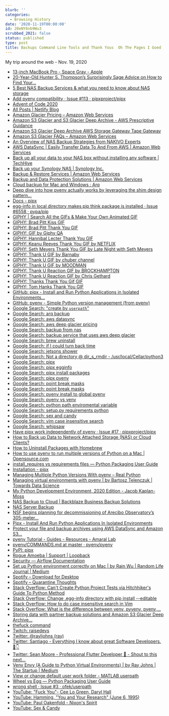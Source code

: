 ```yaml
---
blurb: ''
categories:
  - Browsing History
date: '2020-11-19T00:00:00'
id: 20eNY6nb9Wu3
scrubbed_2021: false
status: published
type: post
title: Backups Command Line Tools and Thank Yous  Oh The Pages I Goed  Nov 19 2020
---
```


My trip around the web - Nov. 19, 2020


- [13-inch MacBook Pro - Space Gray - Apple](https://www.apple.com/shop/buy-mac/macbook-pro/13-inch-space-gray-apple-m1-chip-with-8-core-cpu-and-8-core-gpu-512gb#)
- [20-Year-Old Hunter S. Thompson’s Surprisingly Sage Advice on How to Find Your...](https://www.brainpickings.org/2013/11/04/hunter-s-thomspon-letters-of-note-advice/)
- [5 Best NAS Backup Services & what you need to know about NAS storage](https://proprivacy.com/cloud/comparison/best-nas-backup)
- [Add pyenv compatibility · Issue #113 · pipxproject/pipx](https://github.com/pipxproject/pipx/issues/113)
- [Advent of Code 2020](https://adventofcode.com/)
- [All Posts | Netlify Blog](https://www.netlify.com/blog/?utm_source=explorers&utm_medium=explorer-blog&utm_campaign=devex)
- [Amazon Glacier Pricing – Amazon Web Services](https://aws.amazon.com/glacier/pricing/)
- [Amazon S3 Glacier and S3 Glacier Deep Archive - AWS Prescriptive Guidance](https://docs.aws.amazon.com/prescriptive-guidance/latest/backup-recovery/amazon-s3-glacier.html)
- [Amazon S3 Glacier Deep Archive AWS Storage Gateway Tape Gateway](https://aws.amazon.com/about-aws/whats-new/2019/03/S3-glacier-deep-archive/)
- [Amazon S3 Glacier FAQs – Amazon Web Services](https://aws.amazon.com/glacier/faqs/)
- [An Overview of NAS Backup Strategies from NAKIVO Experts](https://www.nakivo.com/blog/nas-backup-strategies/)
- [AWS DataSync | Easily Transfer Data To And From AWS | Amazon Web Services](https://aws.amazon.com/datasync/?whats-new-cards.sort-by=item.additionalFields.postDateTime&whats-new-cards.sort-order=desc)
- [Back up all your data to your NAS box without installing any software | TechHive](https://www.techhive.com/article/3162499/back-up-all-your-dataand-we-mean-all-of-itto-your-nas-box-without-installing-any-software.html)
- [Back up your Synology NAS | Synology Inc.](https://www.synology.com/en-global/knowledgebase/DSM/help/DSM/Tutorial/backup_backup#t2.4)
- [Backup & Restore Services | Amazon Web Services](https://aws.amazon.com/backup-restore/services/)
- [Backup and Data Protection Solutions | Amazon Web Services](https://aws.amazon.com/backup-restore/)
- [Cloud backup for Mac and Windows : Arq](https://www.arqbackup.com/)
- [Deep dive into how pyenv actually works by leveraging the shim design pattern...](https://mungingdata.com/python/how-pyenv-works-shims/)
- [Docs - pipx](https://pipxproject.github.io/pipx/docs/)
- [egg-info in local directory makes pip think package is installed · Issue #6558 · pypa/pip](https://github.com/pypa/pip/issues/6558)
- [GIPHY | Search All the GIFs & Make Your Own Animated GIF](https://giphy.com/)
- [GIPHY: Brad Pitt Kiss GIF](https://giphy.com/gifs/kiss-brad-pitt-thank-you-yoJC2El7xJkYCadlWE)
- [GIPHY: Brad Pitt Thank You GIF](https://giphy.com/gifs/television-lol-fallontonight-JJR2n3I7vVisE)
- [GIPHY: GIF by Giphy QA](https://giphy.com/gifs/giphyqa-1GK2uXhGHcQ5G)
- [GIPHY: Hannibal Lecter Thank You GIF](https://giphy.com/gifs/mrw-review-salary-9PH9saRidMXIs)
- [GIPHY: Keanu Reeves Thank You GIF by NETFLIX](https://giphy.com/gifs/thank-you-keanu-reeves-QAsBwSjx9zVKoGp9nr)
- [GIPHY: Seth Meyers Thank You GIF by Late Night with Seth Meyers](https://giphy.com/gifs/latenightseth-thanks-thank-you-26gsjCZpPolPr3sBy)
- [GIPHY: Thank U GIF by Barnaby](https://giphy.com/gifs/justin-barnaby-xULW8v7LtZrgcaGvC0)
- [GIPHY: Thank U GIF by chuber channel](https://giphy.com/gifs/chuber-thanks-thank-you-a-bunch-3oEjHWXddcCOGZNmFO)
- [GIPHY: Thank U GIF by MOODMAN](https://giphy.com/gifs/moodman-thank-you-thankyou-d68IdpvmAHohx5NMEV)
- [GIPHY: Thank U Reaction GIF by BROCKHAMPTON](https://giphy.com/gifs/brckhmptn-brockhampton-JlpjgShzDsrMIyFu5U)
- [GIPHY: Thank U Reaction GIF by Chris Gethard](https://giphy.com/gifs/chrisgethard-chris-gethard-3oz8xSXvzK6P9lNPby)
- [GIPHY: Thanks Thank You Gif GIF](https://giphy.com/gifs/day-reddit-year-HJ8NsNtn9VswE)
- [GIPHY: Tom Hanks Thank You GIF](https://giphy.com/gifs/just-thanks-KJ1f5iTl4Oo7u)
- [GitHub: pipx - Install and Run Python Applications in Isolated Environments...](https://github.com/pipxproject/pipx)
- [GitHub: pyenv - Simple Python version management (from pyenv)](https://github.com/pyenv/pyenv)
- [Google Search: "create by `userpath`"](https://www.google.com/search?newwindow=1&client=safari&rls=en&ei=pJu2X5iUGPCg5wKPyoLoCw&q=%22create+by+%60userpath%60%22&oq=%22create+by+%60userpath%60%22&gs_lcp=CgZwc3ktYWIQAzIHCCEQChCgATIHCCEQChCgATIFCCEQqwI6BAgAEEdQzo8BWIewAWCxswFoAHACeACAAYUBiAGEA5IBAzMuMZgBAKABAaoBB2d3cy13aXrIAQjAAQE&sclient=psy-ab&ved=0ahUKEwiY9qSDgo_tAhVw0FkKHQ-lAL0Q4dUDCAw&uact=5)
- [Google Search: arq backup](https://www.google.com/search?client=safari&rls=en&q=arq+backup&ie=UTF-8&oe=UTF-8)
- [Google Search: aws datasync](https://www.google.com/search?client=safari&rls=en&q=aws+datasync&ie=UTF-8&oe=UTF-8)
- [Google Search: aws deep glacier pricing](https://www.google.com/search?client=safari&rls=en&q=aws+deep+glacier+pricing&ie=UTF-8&oe=UTF-8)
- [Google Search: backup from nas](https://www.google.com/search?newwindow=1&client=safari&rls=en&ei=2K-2X8myH4vW5gKj5pzgBw&q=backup+from+nas+&oq=backup+from+nas+&gs_lcp=CgZwc3ktYWIQAzIFCAAQyQMyAggAMgYIABAWEB4yBggAEBYQHjIGCAAQFhAeMgYIABAWEB4yBggAEBYQHjIGCAAQFhAeMgYIABAWEB4yBggAEBYQHjoECAAQRzoFCAAQkQI6BAgAEEM6CgguEMcBEKMCEEM6CwguELEDEMcBEKMCOggILhCxAxCDAToHCAAQyQMQQzoFCC4QsQM6BQgAELEDOgcIABCxAxBDOgsIABCxAxDJAxCRAjoICAAQyQMQkQJQ5xNYtydg-yloAHACeACAAZ4BiAHzC5IBBDEzLjOYAQCgAQGqAQdnd3Mtd2l6yAEIwAEB&sclient=psy-ab&ved=0ahUKEwjJ_sWllY_tAhULq1kKHSMzB3wQ4dUDCAw&uact=5)
- [Google Search: backup service that uses aws deep glacier](https://www.google.com/search?client=safari&rls=en&q=backup+service+that+uses+aws+deep+glacier&ie=UTF-8&oe=UTF-8)
- [Google Search: brew uninstall](https://www.google.com/search?client=safari&rls=en&q=brew+uninstall&ie=UTF-8&oe=UTF-8)
- [Google Search: if I could turn back time](https://www.google.com/search?client=safari&rls=en&q=if+I+could+turn+back+time&ie=UTF-8&oe=UTF-8)
- [Google Search: jetsons shower](https://www.google.com/search?client=safari&rls=en&q=jetsons+shower&ie=UTF-8&oe=UTF-8)
- [Google Search: Not a directory @ dir_s_rmdir - /usr/local/Cellar/python3](https://www.google.com/search?client=safari&rls=en&q=Not+a+directory+@+dir_s_rmdir+-+/usr/local/Cellar/python3&ie=UTF-8&oe=UTF-8)
- [Google Search: pipx](https://www.google.com/search?client=safari&rls=en&q=pipx&ie=UTF-8&oe=UTF-8)
- [Google Search: pipx egginfo](https://www.google.com/search?client=safari&rls=en&q=pipx+egginfo&ie=UTF-8&oe=UTF-8)
- [Google Search: pipx install packages](https://www.google.com/search?client=safari&rls=en&q=pipx+install+packages&ie=UTF-8&oe=UTF-8)
- [Google Search: pipx pyenv](https://www.google.com/search?client=safari&rls=en&q=pipx+pyenv&ie=UTF-8&oe=UTF-8)
- [Google Search: point break masks](https://www.google.com/search?q=point+break+masks&tbm=isch&ved=2ahUKEwjBmteF8I7tAhWQgVkKHf4gCN8Q2-cCegQIABAA&oq=point+break+masks&gs_lcp=CgNpbWcQAzICCAAyAggAMgIIADICCAAyAggAMgYIABAFEB4yBggAEAgQHjIGCAAQCBAeMgYIABAIEB4yBggAEAgQHjoHCAAQsQMQQzoECAAQQ1CCzgFYveABYL3kAWgAcAB4AIABTogBrAOSAQE2mAEAoAEBqgELZ3dzLXdpei1pbWfAAQE&sclient=img&ei=yYi2X4GSI5CD5gL-waD4DQ&bih=734&biw=1440&client=safari)
- [Google Search: point break masks](https://www.google.com/search?q=point+break+masks&tbm=isch&ved=2ahUKEwjBmteF8I7tAhWQgVkKHf4gCN8Q2-cCegQIABAA&oq=point+break+masks&gs_lcp=CgNpbWcQAzICCAAyAggAMgIIADICCAAyAggAMgYIABAFEB4yBggAEAgQHjIGCAAQCBAeMgYIABAIEB4yBggAEAgQHjoHCAAQsQMQQzoECAAQQ1CCzgFYveABYL3kAWgAcAB4AIABTogBrAOSAQE2mAEAoAEBqgELZ3dzLXdpei1pbWfAAQE&sclient=img&ei=yYi2X4GSI5CD5gL-waD4DQ&bih=734&biw=1440&client=safari#imgrc=LJvHWzu3UQ2AeM)
- [Google Search: pyenv install to global pyenv](https://www.google.com/search?client=safari&rls=en&q=pyenv+install+to+global+pyenv&ie=UTF-8&oe=UTF-8)
- [Google Search: pyenv vs venv](https://www.google.com/search?client=safari&rls=en&q=pyenv+vs+venv&ie=UTF-8&oe=UTF-8)
- [Google Search: python path enviromental variable](https://www.google.com/search?client=safari&rls=en&q=python+path+enviromental+variable&ie=UTF-8&oe=UTF-8)
- [Google Search: setup.py requirements python](https://www.google.com/search?client=safari&rls=en&q=setup.py+requirements+python&ie=UTF-8&oe=UTF-8)
- [Google Search: sex and candy](https://www.google.com/search?client=safari&rls=en&q=sex+and+candy&ie=UTF-8&oe=UTF-8)
- [Google Search: vim case insensitive search](https://www.google.com/search?client=safari&rls=en&q=vim+case+insensitive+search&ie=UTF-8&oe=UTF-8)
- [Google Search: whipsaw](https://www.google.com/search?client=safari&rls=en&q=whipsaw&ie=UTF-8&oe=UTF-8)
- [Have pipx work independently of pyenv · Issue #17 · pipxproject/pipx](https://github.com/pipxproject/pipx/issues/17)
- [How to Back up Data to Network Attached Storage (NAS) or Cloud Clients?](https://www.ubackup.com/help/how-to-backup-to-nas.html)
- [How to Uninstall Packages with Homebrew](https://osxdaily.com/2018/07/29/uninstall-packages-homebrew-mac/)
- [How to use pyenv to run multiple versions of Python on a Mac | Opensource.com](https://opensource.com/article/20/4/pyenv)
- [install_requires vs requirements files — Python Packaging User Guide](https://packaging.python.org/discussions/install-requires-vs-requirements/)
- [Installation - pipx](https://pipxproject.github.io/pipx/installation/)
- [Managing Multiple Python Versions With pyenv – Real Python](https://realpython.com/intro-to-pyenv/)
- [Managing virtual environments with pyenv | by Bartosz Telenczuk | Towards Data Science](https://towardsdatascience.com/managing-virtual-environment-with-pyenv-ae6f3fb835f8)
- [My Python Development Environment, 2020 Edition - Jacob Kaplan-Moss](https://jacobian.org/2019/nov/11/python-environment-2020/)
- [NAS Backup to Cloud | Backblaze Business Backup Solutions](https://www.backblaze.com/business-nas-backup.html)
- [NAS Server Backup](https://www.backupassist.com/education/articles/nas-server-backup.html)
- [NSF begins planning for decommissioning of Arecibo Observatory’s 305-meter...](https://www.nsf.gov/news/news_summ.jsp?cntn_id=301674)
- [Pipx - Install And Run Python Applications In Isolated Environments](https://ostechnix.com/pipx-install-and-run-python-applications-in-isolated-environments/)
- [Protect your file and backup archives using AWS DataSync and Amazon S3...](https://aws.amazon.com/blogs/storage/protect-your-file-and-backup-archives-using-aws-datasync-and-amazon-s3-glacier/)
- [pyenv Tutorial - Guides - Resources - Amaral Lab](https://amaral.northwestern.edu/resources/guides/pyenv-tutorial)
- [pyenv/COMMANDS.md at master · pyenv/pyenv](https://github.com/pyenv/pyenv/blob/master/COMMANDS.md)
- [PyPI: pipx](https://pypi.org/project/pipx/)
- [Rogue Amoeba | Support | Loopback](https://rogueamoeba.com/support/knowledgebase/?showCategory=Loopback)
- [Security — Airflow Documentation](https://airflow.apache.org/docs/stable/security.html)
- [Set up Python environment correctly on Mac | by Rain Wu | Random Life Journal | Medium](https://medium.com/random-life-journal/set-up-python-environment-correctly-on-mac-db97e481dc5a)
- [Spotify – Download for Desktop](https://open.spotify.com/download)
- [Spotify – Quarantine Thoughts](https://open.spotify.com/album/2lirLGN93rQ8emjDpQMbiC?si=jJozePj6TUiUX6urFET2Cg)
- [Stack Overflow: Can't Create Python Project Tests via Hitchhiker's Guide To Python Method](https://stackoverflow.com/questions/64849971/cant-create-python-project-tests-via-hitchhikers-guide-to-python-method)
- [Stack Overflow: Change .egg-info directory with pip install --editable](https://stackoverflow.com/questions/54260307/change-egg-info-directory-with-pip-install-editable)
- [Stack Overflow: How to do case insensitive search in Vim](https://stackoverflow.com/questions/2287440/how-to-do-case-insensitive-search-in-vim)
- [Stack Overflow: What is the difference between venv, pyvenv, pyenv,...](https://stackoverflow.com/questions/41573587/what-is-the-difference-between-venv-pyvenv-pyenv-virtualenv-virtualenvwrappe)
- [Storing data with partner backup solutions and Amazon S3 Glacier Deep Archive...](https://aws.amazon.com/blogs/storage/storing-data-with-partner-backup-solutions-and-amazon-s3-glacier-deep-archive/)
- [thefuck command](https://github.com/nvbn/thefuck/issues/817)
- [Twitch: raisedevs](https://www.twitch.tv/raisedevs)
- [Twitter: @rayljohns (ray)](https://twitter.com/rayljohns)
- [Twitter: Santiago - Everything I know about great Software Developers. 🧵👇](https://twitter.com/svpino/status/1329420192661770241)
- [Twitter: Sean Moore - Professional Flutter Developer 💙 - Shout to this next...](https://twitter.com/statefulwidget/status/1329416571526082560)
- [Venv Envy (A Guide to Python Virtual Environments) | by Ray Johns | The Startup | Medium](https://medium.com/swlh/a-guide-to-python-virtual-environments-8af34aa106ac)
- [View or change default user work folder - MATLAB userpath](https://www.mathworks.com/help/matlab/ref/userpath.html)
- [Wheel vs Egg — Python Packaging User Guide](https://packaging.python.org/discussions/wheel-vs-egg/)
- [wrong shell · Issue #3 · ofek/userpath](https://github.com/ofek/userpath/issues/3)
- [YouTube: "Fuck You"- Cee Lo Green, Daryl Hall](https://www.youtube.com/watch?v=QodGtTU69uQ)
- [YouTube: Hamming, "You and Your Research" (June 6, 1995)](https://www.youtube.com/watch?v=a1zDuOPkMSw&feature=youtu.be)
- [YouTube: Paul Oakenfold - Nixon's Spirit](https://www.youtube.com/watch?v=okM5rixlu0o&feature=youtu.be)
- [YouTube: Sex & Candy](https://www.youtube.com/watch?v=GNRBqNvcLt4)
